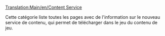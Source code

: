 [[Translation:Main/en/Content Service]]


Cette catégorie liste toutes les pages avec de l'information sur le nouveau service de contenu, qui permet de télécharger dans le jeu du contenu de jeu.
